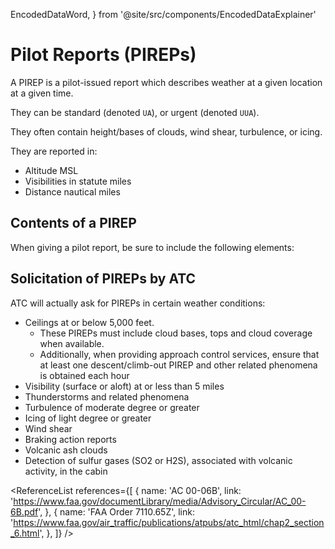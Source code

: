   EncodedDataWord,
} from '@site/src/components/EncodedDataExplainer'

# Pilot Reports (PIREPs)

A PIREP is a pilot-issued report which describes weather at a given location at
a given time.

They can be standard (denoted `UA`), or urgent (denoted `UUA`).

They often contain height/bases of clouds, wind shear, turbulence, or icing.

They are reported in:

- Altitude MSL
- Visibilities in statute miles
- Distance nautical miles

## Contents of a PIREP

When giving a pilot report, be sure to include the following elements:

<Acronym>
  <AcronymRow letter="L" title="Location" notes="Location of your report" />
  <AcronymRow letter="A" title="Altitude" notes="Altitude of the report" />
  <AcronymRow letter="T" title="Time" notes="Time of the report in zulu time" />
  <AcronymRow letter="T" title="Type of aircraft" notes="E.g. C172, BE36" />
  <AcronymRow
    letter="O"
    title="Observation"
    notes="What you're observering. This could be wind, sky condition, cloud tops, turbulence, icing. Not every element need to be in your report."
  />
</Acronym>

## Solicitation of PIREPs by ATC

ATC will actually ask for PIREPs in certain weather conditions:

- Ceilings at or below 5,000 feet.
  - These PIREPs must include cloud bases, tops and cloud coverage when
    available.
  - Additionally, when providing approach control services, ensure that at least
    one descent/climb-out PIREP and other related phenomena is obtained each
    hour
- Visibility (surface or aloft) at or less than 5 miles
- Thunderstorms and related phenomena
- Turbulence of moderate degree or greater
- Icing of light degree or greater
- Wind shear
- Braking action reports
- Volcanic ash clouds
- Detection of sulfur gases (SO2 or H2S), associated with volcanic activity, in
  the cabin

<ReferenceList
  references={[
    {
      name: 'AC 00-06B',
      link: 'https://www.faa.gov/documentLibrary/media/Advisory_Circular/AC_00-6B.pdf',
    },
    {
      name: 'FAA Order 7110.65Z',
      link: 'https://www.faa.gov/air_traffic/publications/atpubs/atc_html/chap2_section_6.html',
    },
  ]}
/>
